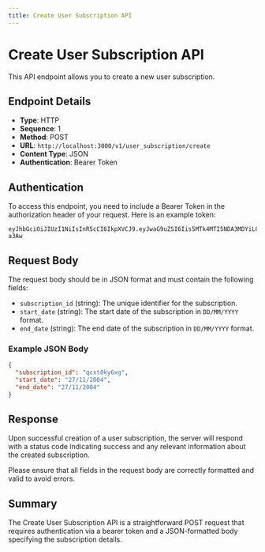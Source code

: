 ```yaml
---
title: Create User Subscription API
---
```


# Create User Subscription API

This API endpoint allows you to create a new user subscription.

## Endpoint Details

- **Type**: HTTP
- **Sequence**: 1
- **Method**: POST
- **URL**: `http://localhost:3000/v1/user_subscription/create`
- **Content Type**: JSON
- **Authentication**: Bearer Token

## Authentication

To access this endpoint, you need to include a Bearer Token in the authorization header of your request. Here is an example token:

```
eyJhbGciOiJIUzI1NiIsInR5cCI6IkpXVCJ9.eyJwaG9uZSI6Iis5MTk4MTI5NDA3MDYiLCJ1aWQiOiI1Z2VhcGdhcHhzIn0.yNyKfoOQouzSNDwp_5rJ9CAEMVJo5uqueJHNpG-a3Aw
```

## Request Body

The request body should be in JSON format and must contain the following fields:

- `subscription_id` (string): The unique identifier for the subscription.
- `start_date` (string): The start date of the subscription in `DD/MM/YYYY` format.
- `end_date` (string): The end date of the subscription in `DD/MM/YYYY` format.

### Example JSON Body

```json
{
  "subscription_id": "qcxt0ky6xg",
  "start_date": "27/11/2004",
  "end_date": "27/11/2004"
}
```

## Response

Upon successful creation of a user subscription, the server will respond with a status code indicating success and any relevant information about the created subscription.

Please ensure that all fields in the request body are correctly formatted and valid to avoid errors.

## Summary

The Create User Subscription API is a straightforward POST request that requires authentication via a bearer token and a JSON-formatted body specifying the subscription details.